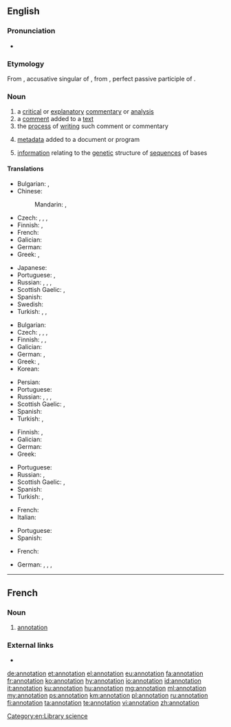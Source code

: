 ==English==

===Pronunciation===
* {{rhymes|eɪʃən|lang=en}}

===Etymology===
From {{etyl|la|en}} {{m|la|annotātiōnem}}, accusative singular of {{m|la|annotātiō||remark, annotation}}, from {{m|la|annotātus}}, perfect passive participle of {{m|la|annotō||note down, remark}}.

===Noun===
{{wikipedia}}
{{en-noun}}

# a [[critical]] or [[explanatory]] [[commentary]] or [[analysis]]
# a [[comment]] added to a [[text]]
# the [[process]] of [[writing]] such comment or commentary
# {{label|en|computing}} [[metadata]] added to a document or program
# {{label|en|genetics}} [[information]] relating to the [[genetic]] structure of [[sequence]]s of bases

====Translations====
{{trans-top|critical or explanatory commentary or analysis}}
* Bulgarian: {{t+|bg|коментар}}, {{t|bg|анотация}}
* Chinese:
*: Mandarin: {{t+|cmn|註解|sc=Hani}}, {{t+|cmn|注解|tr=zhùjiě|sc=Hani}}
* Czech: {{t+|cs|anotace|f}}, {{t+|cs|poznámka|f}}, {{t|cs|vysvětlivka|f}}, {{t+|cs|komentář|m}}
* Finnish: {{t+|fi|huomautus}}, {{t+|fi|kommentti}}
* French: {{t+|fr|annotation|f}}
* Galician: {{t+|gl|anotación|f}}
* German: {{t+|de|Kommentar|m}}
* Greek: {{t|el|επισημείωση|f|sc=Grek}}, {{t+|el|σχολιασμός|m}}
{{trans-mid}}
* Japanese: {{t+|ja|注解|tr=ちゅうかい, chūkai|sc=Jpan}}
* Portuguese: {{t+|pt|comentário|m}}, {{t+|pt|anotação|f}}
* Russian: {{t+|ru|коммента́рий|m}}, {{t+|ru|примеча́ние|n}}, {{t+|ru|поясне́ние|n}}, {{t+|ru|аннота́ция|f}}
* Scottish Gaelic: {{t|gd|mìneachadh|m}}, {{t|gd|notachadh|m}}
* Spanish: {{t|es|anotación|f}}
* Swedish: {{t+|sv|anteckning}}
* Turkish: {{t+|tr|belirtim}}, {{t|tr|açıklayıcı not}}, {{t|tr|bilgi notu}}
{{trans-bottom}}

{{trans-top|comment added to a text}}
* Bulgarian: {{t|bg|обяснителна бележка}}
* Czech: {{t+|cs|anotace|f}}, {{t+|cs|poznámka|f}}, {{t|cs|vysvětlivka|f}}, {{t+|cs|komentář|m}}
* Finnish: {{t|fi|reunahuomautus}}, {{t+|fi|huomautus}}, {{t+|fi|kommentti}}
* Galician: {{t+|gl|anotación|f}}
* German: {{t+|de|Anmerkung|f}}, {{t+|de|Bemerkung|f}}
* Greek: {{t+|el|υποσημείωση|f|sc=Grek}}, {{t+|el|σχόλιο|f|sc=Grek}}
* Korean: {{t+|ko|주석|sc=Kore}}
{{trans-mid}}
* Persian: {{t|fa|حاشیه‌نویسی|tr=hâšiye-nevisi|sc=fa-Arab}}
* Portuguese: {{t+|pt|anotação|f}}
* Russian: {{t+|ru|коммента́рий|m}}, {{t+|ru|примеча́ние|n}}, {{t+|ru|поясне́ние|n}}, {{t+|ru|аннота́ция|f}}
* Scottish Gaelic: {{t|gd|mìneachadh|m}}, {{t|gd|notachadh|m}}
* Spanish: {{t|es|anotación|f}}
* Turkish: {{t+|tr|dipnot}}, {{t|tr|hāşiye}}
{{trans-bottom}}

{{trans-top|process of writing a comment or commentary}}
* Finnish: {{t|fi|kommentointi}}, {{t|fi|huomiointi}}
* Galician: {{t+|gl|anotación|f}}
* German: {{t|de|Kommentierung|f}}
* Greek: {{t+|el|σχολιασμός|m|sc=Grek}}
{{trans-mid}}
* Portuguese: {{t+|pt|anotação|f}}
* Russian: {{t+|ru|анноти́рование|n}}, {{t+|ru|комменти́рование|n}}
* Scottish Gaelic: {{t|gd|mìneachadh|m}}, {{t|gd|notachadh|m}}
* Spanish: {{t|es|anotación|f}}
* Turkish: {{l|tr|not}} {{t+|tr|ekleme}}, {{l|tr|şerh}} {{t+|tr|ekleme}}
{{trans-bottom}}

{{trans-top|metadata added to a document or program}}
{{trans-mid}}
{{trans-bottom}}

{{trans-top|information relating to the genetic structure of sequences of bases}}
* French: {{t+|fr|annotation}}
* Italian: {{t+|it|annotazione}}
{{trans-mid}}
* Portuguese: {{t+|pt|anotação}}
* Spanish: {{t|es|anotación}}
{{trans-bottom}}

{{checktrans-top}}
* French: {{t-check|fr|annotation|f}}
{{trans-mid}}
* German: {{t-check|de|Annotation|f}}, {{t-check|de|Anmerkung|f}}, {{t-check|de|Kommentar|m}}, {{t-check|de|Erläuterung|f}}
{{trans-bottom}}

[[Category:en:Library science]]

----

==French==

===Noun===
{{fr-noun|f}}

# [[#Noun|annotation]]

===External links===
* {{R:TLFi}}

[[de:annotation]]
[[et:annotation]]
[[el:annotation]]
[[eu:annotation]]
[[fa:annotation]]
[[fr:annotation]]
[[ko:annotation]]
[[hy:annotation]]
[[io:annotation]]
[[id:annotation]]
[[it:annotation]]
[[ku:annotation]]
[[hu:annotation]]
[[mg:annotation]]
[[ml:annotation]]
[[my:annotation]]
[[ps:annotation]]
[[km:annotation]]
[[pl:annotation]]
[[ru:annotation]]
[[fi:annotation]]
[[ta:annotation]]
[[te:annotation]]
[[vi:annotation]]
[[zh:annotation]]